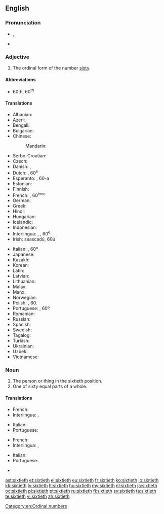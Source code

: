 ==English==
{{rfc-auto}}

===Pronunciation===
* {{IPA|/ˈsɪkstiəθ/}}, {{X-SAMPA|/"sIksti@T/}}
* {{hyphenation|six|ti|eth}}

===Adjective===
{{en-adj|-}}

# The ordinal form of the number [[sixty]].

====Abbreviations====
* 60th, 60<sup>th</sup>

====Translations====
{{trans-top|the ordinal form of the number sixty}}
* Albanian: {{t-|sq|gjashtëdhjetë}}
* Azeri: {{t-|az|altmışıncı}}
* Bengali: {{t-|bn|ষষ্টিতম|tr=ṣaṣṭitama|sc=Beng}}
* Bulgarian: {{t-|bg|шейсетият|tr=sheĭsetiyat |sc=Deva}}
* Chinese:
*: Mandarin: {{t|zh|第六十|tr=dì liùshí|sc=Hani}}
* Serbo-Croatian: {{t|sh|šezdeseti}}
* Czech: {{t+|cs|šedesátý}}
* Danish: {{t-|da|tressende}}, {{t-|da|tresindstyvende}}
* Dutch: {{t+|nl|zestigste}}, 60<sup>e</sup>
* Esperanto: {{t-|eo|sesdeka}}, 60-a
* Estonian: {{t-|et|kuuekümnes}}
* Finnish: {{t-|fi|kuudeskymmenes}}
* French: {{t+|fr|soixantième}}, 60<sup>ème</sup>
* German: {{t+|de|sechzigste}}
* Greek: {{t+|el|εξηκοστός|tr=exikostos}}
* Hindi: {{t-|hi|साठवाँ|tr=sāṭhavām̐|sc=Deva}}
* Hungarian: {{t+|hu|hatvanadik}}
* Icelandic: {{t-|is|sextugasta}}
* Indonesian: {{t-|id|keenampuluh}}
* Interlingua: {{t-|ia|sexantesime}}, {{t-|ia|sexagesime}}, 60<sup>e</sup>
* Irish: seascadú, 60ú
{{trans-mid}}
* Italian: {{t-|it|sessantesimo}}, 60º
* Japanese: {{t-|ja|第六十|tr=dai roku jū|sc=Jpan}}
* Kazakh: {{t|kk|алпыншы|tr=alpınşı|sc=Cyrl}}
* Korean: {{t+|ko|예순째|tr=yesunjjae|sc=Hang}}
* Latin: {{t-|la|sexagesimus}}
* Latvian: {{t+|lv|sešdesmitais}}
* Lithuanian: {{t+|lt|šešiasdešimtas}}
* Malay: {{t-|ms|keenam puluh}}
* Manx: {{t-|gv|tree feedoo}}
* Norwegian: {{t-|no|sekstinde}}
* Polish: {{t+|pl|sześćdziesiąty}}, 60.
* Portuguese: {{t+|pt|sexagésimo}}, 60º
* Romanian: {{t-|ro|șaizecilea}}
* Russian: {{t+|ru|шестидесятый|tr=shestidesyatyĭ|sc=Cyrl}}
* Spanish: {{t+|es|sexagésimo}}
* Swedish: {{t|sv|sextionde}}
* Tagalog: {{t-|tl|pang-animnapu}}
* Turkish: {{t+|tr|altmışıncı}}
* Ukrainian: {{t-|uk|шестидесятих|tr=shestydesyatykh|sc=Cyrl}}
* Uzbek: {{t|uz|oltmishinchi}}
* Vietnamese: {{t-|vi|thứ sáu mươi}}
{{trans-bottom}}

===Noun===
{{en-noun|s|-}}

# The person or thing in the sixtieth position.
# One of sixty equal parts of a whole.

====Translations====
{{trans-top|person or thing in the sixtieth position}}
* French: {{t+|fr|soixantième|m|f}}
* Interlingua: {{t-|ia|sexantesimo|m}}, {{t-|ia|sexagesimo|m}}
{{trans-mid}}
* Italian: {{t-|it|sessantesimo|m}}
* Portuguese: {{t+|pt|sexagésimo|m}}
{{trans-bottom}}

{{trans-top|one of sixty equal parts of a whole}}
* French: {{t+|fr|soixantième|m}}
* Interlingua: {{t-|ia|sexantesimo|m}}, {{t-|ia|sexagesimo|m}}
{{trans-mid}}
* Italian: {{t-|it|sessantesimo|m}}
* Portuguese: {{t+|pt|sexagésimo|m}}
{{trans-bottom}}

{{checktrans-top}}
* {{ttbc|nl}} {{t+|nl|zestigste}}
{{trans-bottom}}

[[Category:en:Ordinal numbers]]

[[ast:sixtieth]]
[[et:sixtieth]]
[[el:sixtieth]]
[[eu:sixtieth]]
[[fr:sixtieth]]
[[ko:sixtieth]]
[[io:sixtieth]]
[[kk:sixtieth]]
[[lv:sixtieth]]
[[lt:sixtieth]]
[[hu:sixtieth]]
[[my:sixtieth]]
[[nl:sixtieth]]
[[ja:sixtieth]]
[[oc:sixtieth]]
[[pl:sixtieth]]
[[pt:sixtieth]]
[[ru:sixtieth]]
[[fi:sixtieth]]
[[sv:sixtieth]]
[[ta:sixtieth]]
[[te:sixtieth]]
[[vi:sixtieth]]
[[zh:sixtieth]]